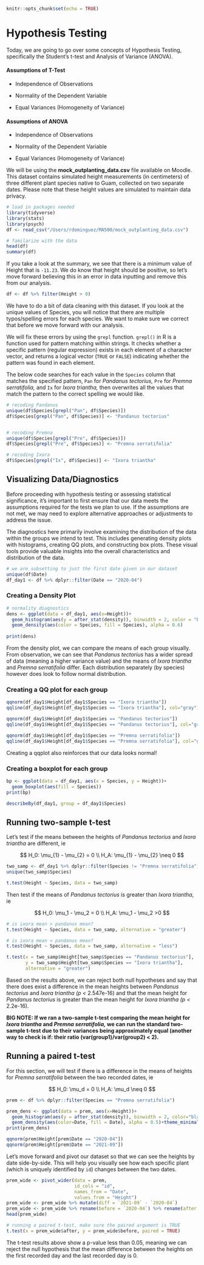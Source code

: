 ```r
knitr::opts_chunk$set(echo = TRUE)
```

# Hypothesis Testing

Today, we are going to go over some concepts of Hypothesis Testing, specifically the Student's t-test and Analysis of Variance (ANOVA).

#### Assumptions of T-Test

-   Independence of Observations

-   Normality of the Dependent Variable

-   Equal Variances (Homogeneity of Variance)

#### Assumptions of ANOVA

-   Independence of Observations

-   Normality of the Dependent Variable

-   Equal Variances (Homogeneity of Variance)

We will be using the **mock_outplanting_data.csv** file available on Moodle. This dataset contains simulated height measurements (in centimeters) of three different plant species native to Guam, collected on two separate dates. Please note that these height values are simulated to maintain data privacy.

```r
# load in packages needed
library(tidyverse)
library(stats)
library(psych)
df <- read_csv("/Users/rdominguez/MA500/mock_outplanting_data.csv")

# familarize with the data
head(df)
summary(df)
```

If you take a look at the summary, we see that there is a minimum value of Height that is `-11.23`. We do know that height should be positive, so let's move forward believing this in an error in data inputting and remove this from our analysis.

```r
df <- df %>% filter(Height > 0)
```

We have to do a bit of data cleaning with this dataset. If you look at the unique values of Species, you will notice that there are multiple typos/spelling errors for each species. We want to make sure we correct that before we move forward with our analysis.

We will fix these errors by using the `grepl` function. `grepl()` in R is a function used for pattern matching within strings. It checks whether a specific pattern (regular expression) exists in each element of a character vector, and returns a logical vector (`TRUE` or `FALSE`) indicating whether the pattern was found in each element.

The below code searches for each value in the `Species` column that matches the specified pattern, `Pan` for *Pandanus tectorius,* `Pre` for *Premna serratifolia,* and `Ix` for *Ixora triantha,* then overwrites all the values that match the pattern to the correct spelling we would like.

```r

# recoding Pandanus
unique(df$Species[grepl("Pan", df$Species)])
df$Species[grepl("Pan", df$Species)] <- "Pandanus tectorius"


# recoding Premna
unique(df$Species[grepl("Pre", df$Species)])
df$Species[grepl("Pre", df$Species)] <- "Premna serratifolia"

# recoding Ixora
df$Species[grepl("Ix", df$Species)] <- "Ixora triantha"

```

## Visualizing Data/Diagnostics

Before proceeding with hypothesis testing or assessing statistical significance, it's important to first ensure that our data meets the assumptions required for the tests we plan to use. If the assumptions are not met, we may need to explore alternative approaches or adjustments to address the issue.

The diagnostics here primarily involve examining the distribution of the data within the groups we intend to test. This includes generating density plots with histograms, creating QQ plots, and constructing box plots. These visual tools provide valuable insights into the overall characteristics and distribution of the data.

```r
# we are subsetting to just the first date given in our dataset
unique(df$Date)
df_day1 <- df %>% dplyr::filter(Date == "2020-04")
```

### Creating a Density Plot

```r
# normality diagnostics
dens <- ggplot(data = df_day1, aes(x=Height))+
  geom_histogram(aes(y = after_stat(density)), binwidth = 2, color = "black", fill="white")+
  geom_density(aes(color = Species, fill = Species), alpha = 0.6)
  
print(dens)
```

From the density plot, we can compare the means of each group visually. From observation, we can see that *Pandanus tectorius* has a wider spread of data (meaning a higher variance value) and the means of *Ixora triantha* and *Premna serratifolia* differ. Each distribution separately (by species) however does look to follow normal distribution.

### Creating a QQ plot for each group

```r
qqnorm(df_day1$Height[df_day1$Species == "Ixora triantha"])
qqline(df_day1$Height[df_day1$Species == "Ixora triantha"], col="gray")

qqnorm(df_day1$Height[df_day1$Species == "Pandanus tectorius"])
qqline(df_day1$Height[df_day1$Species == "Pandanus tectorius"], col="gray")

qqnorm(df_day1$Height[df_day1$Species == "Premna serratifolia"])
qqline(df_day1$Height[df_day1$Species == "Premna serratifolia"], col="gray")
```

Creating a qqplot also reinforces that our data looks normal!

### Creating a boxplot for each group

```r
bp <- ggplot(data = df_day1, aes(x = Species, y = Height))+
  geom_boxplot(aes(fill = Species))
print(bp)
```

```r
describeBy(df_day1, group = df_day1$Species)
```

## Running two-sample t-test

Let's test if the means between the heights of *Pandanus tectorius* and *Ixora triantha* are different, ie

$$
H_0: \mu_{1} - \mu_{2} = 0 \\
H_A: \mu_{1} - \mu_{2} \neq 0
$$

```r
two_samp <- df_day1 %>% dplyr::filter(Species != "Premna serratifolia")
unique(two_samp$Species)

t.test(Height ~ Species, data = two_samp)
```

Then test if the means of *Pandanus tectorius* is greater than *Ixora triantha*, ie

$$
H_0: \mu_1 - \mu_2 = 0 \\
H_A: \mu_1 - \mu_2 >0
$$

```r
# is ixora mean > pandanus mean?
t.test(Height ~ Species, data = two_samp, alternative = "greater")

# is ixora mean < pandanus mean?
t.test(Height ~ Species, data = two_samp, alternative = "less")

t.test(x = two_samp$Height[two_samp$Species == "Pandanus tectorius"], 
       y = two_samp$Height[two_samp$Species == "Ixora triantha"], 
       alternative = "greater")
```

Based on the results above, we can reject both null hypotheses and say that there does exist a difference in the mean heights between *Pandanus tectorius* and *Ixora triantha (p \<* 2.547e-16) and that the mean height for *Pandanus tectorius* is greater than the mean height for *Ixora triantha (p \<* 2.2e-16)*.*

**BIG NOTE: If we ran a two-sample t-test comparing the mean height for *Ixora triantha* and *Premna serratifolia,* we can run the standard two-sample t-test due to their variances being approximately equal (another way to check is if: their ratio (var(group1)/var(group2) \< 2).**

## Running a paired t-test

For this section, we will test if there is a difference in the means of heights for *Premna serratifolia* between the two recorded dates, ie

$$
H_0: \mu_d = 0 \\
H_A: \mu_d \neq 0
$$

```r
prem <- df %>% dplyr::filter(Species == "Premna serratifolia")
```

```r
prem_dens <- ggplot(data = prem, aes(x=Height))+
  geom_histogram(aes(y = after_stat(density)), binwidth = 2, color="black", fill="white")+
  geom_density(aes(color=Date, fill = Date), alpha = 0.5)+theme_minimal()
print(prem_dens)
```

```r
qqnorm(prem$Height[prem$Date == "2020-04"])
qqnorm(prem$Height[prem$Date == "2021-09"])
```

Let's move forward and pivot our dataset so that we can see the heights by date side-by-side. This will help you visually see how each specific plant (which is uniquely identified by `id`) changes between the two dates.

```r
prem_wide <- pivot_wider(data = prem, 
                         id_cols = "id", 
                         names_from = "Date", 
                         values_from = "Height")
prem_wide <- prem_wide %>% mutate(diff = `2021-09` - `2020-04`)
prem_wide <- prem_wide %>% rename(before = `2020-04`) %>% rename(after = `2021-09`)
head(prem_wide)
```

```r
# running a paired t-test, make sure the paired argument is TRUE
t.test(x = prem_wide$after, y = prem_wide$before, paired = TRUE)
```

The t-test results above show a p-value less than 0.05, meaning we can reject the null hypothesis that the mean difference between the heights on the first recorded day and the last recorded day is 0.
